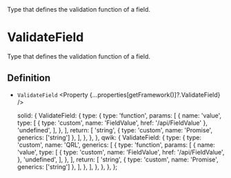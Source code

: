 
<Title>ValidateField</Title>
<Description>Type that defines the validation function of a field.</Description>

# ValidateField

Type that defines the validation function of a field.

## Definition

- `ValidateField` <Property {...properties[getFramework()]?.ValidateField} />

  solid: {
    ValidateField: {
      type: {
        type: 'function',
        params: [
          {
            name: 'value',
            type: [
              { type: 'custom', name: 'FieldValue', href: '/api/FieldValue' },
              'undefined',
            ],
          },
        ],
        return: [
          'string',
          { type: 'custom', name: 'Promise', generics: ['string'] },
        ],
      },
    },
  },
  qwik: {
    ValidateField: {
      type: {
        type: 'custom',
        name: 'QRL',
        generics: [
          {
            type: 'function',
            params: [
              {
                name: 'value',
                type: [
                  {
                    type: 'custom',
                    name: 'FieldValue',
                    href: '/api/FieldValue',
                  },
                  'undefined',
                ],
              },
            ],
            return: [
              'string',
              { type: 'custom', name: 'Promise', generics: ['string'] },
            ],
          },
        ],
      },
    },
  },
};
